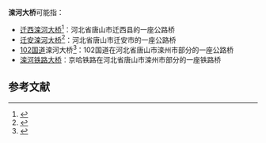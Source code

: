 '''滦河大桥'''可能指：

* [[迁西滦河大桥|迁西滦河大桥]]<ref>{{Cite web|title=中国铁建施工的唐山迁西滦河大桥主体钢管拱合龙－国务院国有资产监督管理委员会|url=http://www.sasac.gov.cn/n2588025/n2588124/c4016171/content.html|accessdate=2021-04-27|work=www.sasac.gov.cn|archive-date=2021-04-27|archive-url=https://web.archive.org/web/20210427155011/http://www.sasac.gov.cn/n2588025/n2588124/c4016171/content.html|dead-url=no}}</ref>：河北省唐山市迁西县的一座公路桥
* [[迁安滦河大桥|迁安滦河大桥]]<ref>{{Cite web|title=滦河大桥恢复通车 市民又添“新担忧”-新闻频道-手机搜狐|url=https://m.sohu.com/n/478324622/?wscrid=95360_2|accessdate=2021-04-27|work=m.sohu.com|archive-date=2021-04-30|archive-url=https://web.archive.org/web/20210430001743/https://m.sohu.com/n/478324622/?wscrid=95360_2|dead-url=no}}</ref>：河北省唐山市迁安市的一座公路桥
* [[102国道|102国道]]滦河大桥<ref>{{Cite web|title=唐山市：国道京哈线滦河大桥改建工程开工啦_新闻台_中国网络电视台|url=http://news.cntv.cn/20120531/115056.shtml|accessdate=2021-04-27|work=news.cntv.cn|archive-date=2021-04-29|archive-url=https://web.archive.org/web/20210429065451/http://news.cntv.cn/20120531/115056.shtml|dead-url=no}}</ref>：102国道在河北省唐山市滦州市部分的一座公路桥
* [[滦河铁路大桥|滦河铁路大桥]]：京哈铁路在河北省唐山市滦州市部分的一座铁路桥

== 参考文献 ==
{{Reflist}}

{{Disambiguation|Cat=四字橋梁消歧義}}